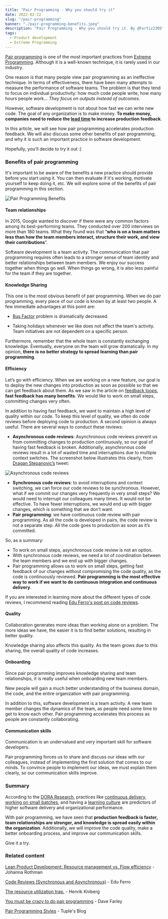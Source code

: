 ```yaml
---
title: "Pair Programming - Why you should try it"
date: 2022-02-22
slug: "/pair-programming"
banner: "./pair-programming-benefits.jpeg"
description: "Pair Programming - Why you should try it. By @Fortiz2305"
tags:
  - Product development
  - Extreme Programming
---
```


[Pair programming](http://www.extremeprogramming.org/rules/pair.html) is one of the most important practices from [Extreme Programming](http://www.extremeprogramming.org/). Although it is a well-known technique, it is rarely used in our industry.

One reason is that many people view pair programming as an ineffective technique. In terms of effectiveness, there have been many attempts to measure the performance of software teams. The problem is that they tend to focus on individual productivity: how much code people write, how many hours people work... _They focus on outputs instead of outcomes_.

However, software development is not about how fast we can write new code. The goal of any organization is to make money. **To make money, companies need to reduce the [lead time](https://itrevolution.com/measure-software-delivery-performance-four-key-metrics/) to increase production feedback**.

In this article, we will see how pair programming accelerates production feedback. We will also discuss some other benefits of pair programming, and why it is such an important practice in software development.

Hopefully, you'll decide to try it out :)


### Benefits of pair programming

It's important to be aware of the benefits a new practice should provide before you start using it. You can then evaluate if it's working, motivate yourself to keep doing it, etc. We will explore some of the benefits of pair programming in this section.

![Pair Programming Benefits](./pair-programming-benefits.jpeg "Pair Programming Benefits")


#### Team relationships

In 2015, Google wanted to discover if there were any common factors among its best-performing teams. They conducted over 200 interviews on more than 180 teams. What they found was that “**who is on a team matters less than how the team members interact, structure their work, and view their contributions**”.

Software development is a team activity. The communication that pair programming requires often leads to a stronger sense of team identity and better relationships between team members. We enjoy our success together when things go well. When things go wrong, it is also less painful for the team if they are together.


#### Knowledge Sharing

This one is the most obvious benefit of pair programming. When we do pair programming, every piece of our code is known by at least two people. A few immediate advantages at this point are:

* [Bus Factor](https://en.wikipedia.org/wiki/Bus_factor#:~:text=The%20%22bus%20factor%22%20is%20the,disappearing%20suddenly%20from%20the%20project.) problem is dramatically decreased.

* Taking holidays whenever we like does not affect the team's activity. Team initiatives are not dependent on a specific person.

Furthermore, remember that the whole team is constantly exchanging knowledge. Eventually, everyone on the team will grow dramatically. In my opinion, **there is no better strategy to spread learning than pair programming**.


#### Efficiency

Let’s go with efficiency. When we are working on a new feature, our goal is to deploy the new changes into production as soon as possible so that we can get feedback about them. As we saw in the article on [feedback loops](https://productdeveloper.net/feedback-loops/), **fast feedback has many benefits**. We would like to work on small steps, committing changes very often.

In addition to having fast feedback, we want to maintain a high level of quality within our code. To keep this level of quality, we often do code reviews before deploying code to production. A second opinion is always useful. There are several ways to conduct these reviews:

  * **Asynchronous code reviews**: Asynchronous code reviews prevent us from committing changes to production continuously, so our goal of having fast feedback is broken. Additionally, asynchronous code reviews result in a lot of wasted time and interruptions due to multiple context switches. The screenshot below illustrates this clearly, from [Dragan Stepanovic’s](https://twitter.com/d_stepanovic/) tweet:

![Asynchronous code reviews](./asynchronous-reviews.jpeg "Asynchronous code reviews")

  * **Synchronous code reviews**: to avoid interruptions and context switching, we can force our code reviews to be synchronous. However, what if we commit our changes very frequently in very small steps? We would need to interrupt our colleagues many times. It would not be effective. To have fewer interruptions, we would end up with bigger changes, which is something that we don’t want.
  * **Pair programming**: we have continuous code review with pair programming. As all the code is developed in pairs, the code review is not a separate step. All the code goes to production as soon as it’s committed.

So, as a summary:

* To work on small steps, asynchronous code review is not an option.
* With synchronous code reviews, we need a lot of coordination between the team members and we end up with bigger changes.
* Pair programming allows us to work on small steps, getting fast feedback of our changes without compromising the code quality, as the code is continuously reviewed. **Pair programming is the most effective way to work if we want to do continuous integration and continuous delivery**.

If you are interested in learning more about the different types of code reviews, I recommend reading [Edu Ferro's post on code reviews](https://www.eferro.net/2021/09/code-reviews-synchronous-and.html).


#### Quality

Collaboration generates more ideas than working alone on a problem. The more ideas we have, the easier it is to find better solutions, resulting in better quality.

Knowledge sharing also affects this quality. As the team grows due to this sharing, the overall quality of code increases.


#### Onboarding

Since pair programming improves knowledge sharing and team relationships, it is really useful when onboarding new team members.

New people will gain a much better understanding of the business domain, the code, and the entire organization with pair programming.

In addition to this, software development is a team activity. A new team member changes the dynamics of the team, as people need some time to get to know each other. Pair programming accelerates this process as people are constantly collaborating.


#### Communication skills

Communication is an undervalued and very important skill for software developers.

Pair programming forces us to share and discuss our ideas with our colleagues, instead of implementing the first solution that comes to our minds. To convince people to implement our ideas, we must explain them clearly, so our communication skills improve.


### Summary

According to the [DORA Research](https://www.devops-research.com/research.html), practices like [continuous delivery](https://cloud.google.com/architecture/devops/devops-tech-continuous-delivery), [working on small batches](https://cloud.google.com/architecture/devops/devops-process-working-in-small-batches), and having a [learning culture](https://cloud.google.com/architecture/devops/devops-culture-learning-culture) are predictors of higher software delivery and organizational performance.

With pair programming, we have seen that **production feedback is faster, team relationships are stronger, and knowledge is spread easily within the organization**. Additionally, we will improve the code quality, make a better onboarding process, and improve our communication skills.

Give it a try.


### Related content

[Lean Product Development: Resource management vs. Flow efficiency](https://www.youtube.com/watch?v=SqI9jV7afpE) - Johanna Rothman

[Code Reviews (Synchronous and Asynchronous)](https://www.eferro.net/2021/09/code-reviews-synchronous-and.html) - Edu Ferro

[The resource utilization trap.](https://www.youtube.com/watch?v=CostXs2p6r0) - Henrik Kniberg

[You must be crazy to do pair programming](https://www.youtube.com/watch?v=aItVJprLYkg) - Dave Farley

[Pair Programming Styles](https://tuple.app/pair-programming-guide/styles) - Tuple's Blog
